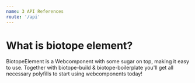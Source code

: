 ```yaml
---
name: 3 API References
route: '/api'
---
```


# What is biotope element?
BiotopeElement is a Webcomponent with some sugar on top, making it easy to use. Together with biotope-build & biotope-boilerplate you'll get all necessary polyfills to start using webcomponents today!

